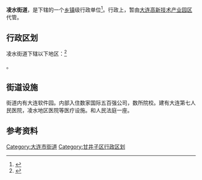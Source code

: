 {{中国乡级行政区
|景观照片文件名 = Neo-seaside Citylife & Wild Rocks.jpg
|景观照片描述 = 河口
|汉语拼音 = 
|其他语言 = 
|其他语言名称 = 
|旧称 = 
|地名出处 = 
|位置图文件名 = 
|位置图描述 = 
|自定义图片= 
|建置时间 = 
|政府驻地 = 
|毗邻 = 
|总面积 = 
|总人口 = 
|总人口年份 = 
|户籍人口 = 
|户籍人口年份 = 
|常住人口 = 
|常住人口年份 = 
|人口密度 = 
|GDP = 
|GDP年份 = 
|邮政编码 = 
|电话区号 = 411
|官方网站 = 
|网站名称 = 
|21/02/11/016/000}}

'''凌水街道'''，是{{PRC admin/fullname|21/02/11/016/000|3}}下辖的一个[[乡镇|乡镇]]级行政单位<ref>{{PRC admin/ref sgc|{{PRC admin/parent|21/02/11/016/000}}}}</ref>。行政上，暂由[[大连高新技术产业园区|大连高新技术产业园区]]代管。

== 行政区划 ==

凌水街道下辖以下地区：<ref>{{PRC admin/ref sgc|21/02/11/016/000}}</ref>

{{PRC admin/children|21/02/11/016/000}}。

== 街道设施 ==
街道内有大连软件园。内部入住数家国际五百强公司，数所院校。建有大连第七人民医院，凌水地区医院等医疗设施。和人民法庭一座。
== 参考资料 ==

{{reflist}}

{{辽宁省大连市甘井子区行政区划}}
{{辽宁行政区划小作品}}
[[Category:大连市街道|Category:大连市街道]]
[[Category:甘井子区行政区划|Category:甘井子区行政区划]]
